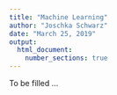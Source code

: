 ```yaml
---
title: "Machine Learning"
author: "Joschka Schwarz"
date: "March 25, 2019"
output: 
  html_document:
    number_sections: true
---
```


To be filled ...